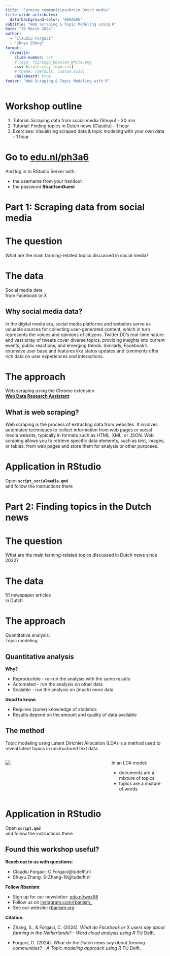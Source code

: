 ```yaml
---
title: "Farming communities<br>in Dutch media"
title-slide-attributes:
  data-background-color: "#00A6D6"
subtitle: "Web Scraping & Topic Modeling using R"
date: "20 March 2024"
author:
  - "Claudiu Forgaci"
  - "Shuyu Zhang"
format: 
  revealjs:
    slide-number: c/t
    # logo: fig/Logo_Rbanism_White.png
    css: [style.css, logo.css]
    # theme: [default, custom.scss]
    chalkboard: true
footer: "Web Scraping & Topic Modeling with R"
---
```


# Workshop outline {.smaller background-color="#00A6D6"}

1. Tutorial: Scraping data from social media (Shuyu) - 30 min
2. Tutorial: Finding topics in Dutch news (Claudiu) - 1 hour
3. Exercises: Visualising scraped data & topic modeling with your own data - 1 hour

# Go to [edu.nl/ph3a6](https://edu.nl/ph3a6) {background-color="#00A6D6"}

And log in to RStudio Server with:

-   the username from your handout
-   the password <b>Rban1smGuest</b>

# Part 1: Scraping data from social media {.center background-color="#009B77"}

# The question {.center background-color="#009B77"}

What are the main farming-related topics discussed in social media?

# The data {.center background-image="fig/x.png"}

Social media data<br>from Facebook or X

## Why social media data?

In the digital media era, social media platforms and websites serve as valuable sources for collecting user-generated content, which in turn represents the voices and opinions of citizens. Twitter (X)'s real-time nature and vast array of tweets cover diverse topics, providing insights into current events, public reactions, and emerging trends. Similarly, Facebook's extensive user base and features like status updates and comments offer rich data on user experiences and interactions. 

# The approach {.center background-color="#009B77"}

Web scraping using the Chrome extension<br><b>[Web Data Research Assistant](https://southampton.ac.uk/~lac/WebDataResearchAssistant/)</b>

## What is web scraping?

Web scraping is the process of extracting data from websites. It involves automated techniques to collect information from web pages or social media website, typically in formats such as HTML, XML, or JSON. Web scraping allows you to retrieve specific data elements, such as text, images, or tables, from web pages and store them for analysis or other purposes.

# Application in RStudio {background-color="#009B77"}

Open **`script_socialmedia.qmd`**<br>
and follow the instructions there

# Part 2: Finding topics in the Dutch news {.center background-color="#0076C2"}

# The question {.center background-color="#0076C2"}

What are the main farming-related topics discussed in Dutch news since 2022?

# The data {.center background-image="fig/news.jpg"}

51 newspaper articles<br>in Dutch

# The approach {.center background-color="#0076C2"}

Quantitative analysis:<br>Topic modeling

## Quantitative analysis

<b>Why?</b>

-   Reproducible - re-run the analysis with the same results
-   Automated - run the analysis on other data
-   Scalable - run the analysis on (much) more data

<b>Good to know:</b>

-   Requires (some) knowledge of statistics
-   Results depend on the amount and quality of data available

## The method

Topic modeling using Latent Dirichlet Allocation (LDA) is a method used to reveal latent topics in unstructured text data. 

::: {.columns}
::: {.column width="65%"}
![](fig/lda.png)
:::
::: {.column width="35%"}
In an LDA model: 

- documents are a mixture of topics
- topics are a mixture of words
:::
:::

# Application in RStudio {background-color="#00A6D6"}

Open **`script.qmd`**<br>
and follow the instructions there

## Found this workshop useful? {.smaller}

**Reach out to us with questions**:

- Claudiu Forgaci: C.Forgaci@tudelft.nl
-	Shuyu Zhang: S-Zhang-19@tudelft.nl

**Follow Rbanism**:

-	Sign up for our newsletter: [edu.nl/wxx98](https://edu.nl/wxx98)
-	Follow us on [instagram.com/rbanism_](https://instagram.com/rbanism_)
-	See our website: [rbanism.org](https://rbanism.org)

**Citation**:

- Zhang, S., & Forgaci, C. (2024). *What do Facebook or X users say about farming in the Netherlands? - Word cloud analysis using R* TU Delft.

- Forgaci, C. (2024). *What do the Dutch news say about farming communities? - A Topic modeling approach using R* TU Delft.
